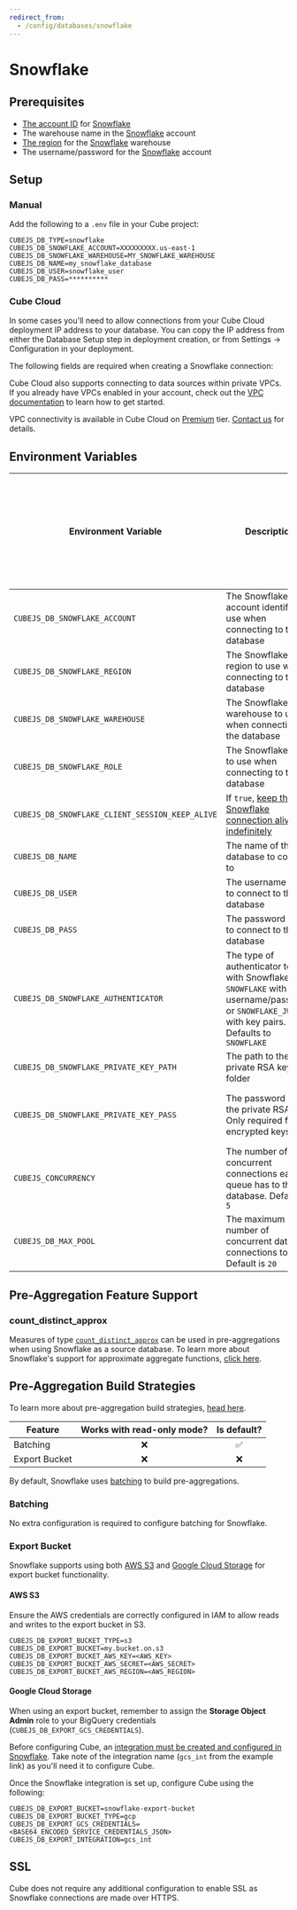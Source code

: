 ```yaml
---
redirect_from:
  - /config/databases/snowflake
---
```


# Snowflake

## Prerequisites

- [The account ID][snowflake-docs-account-id] for [Snowflake][snowflake]
- The warehouse name in the [Snowflake][snowflake] account
- [The region][snowflake-docs-regions] for the [Snowflake][snowflake] warehouse
- The username/password for the [Snowflake][snowflake] account

## Setup

### Manual

Add the following to a `.env` file in your Cube project:

```dotenv
CUBEJS_DB_TYPE=snowflake
CUBEJS_DB_SNOWFLAKE_ACCOUNT=XXXXXXXXX.us-east-1
CUBEJS_DB_SNOWFLAKE_WAREHOUSE=MY_SNOWFLAKE_WAREHOUSE
CUBEJS_DB_NAME=my_snowflake_database
CUBEJS_DB_USER=snowflake_user
CUBEJS_DB_PASS=**********
```

### Cube Cloud

<InfoBox heading="Allowing connections from Cube Cloud IP">

In some cases you'll need to allow connections from your Cube Cloud deployment
IP address to your database. You can copy the IP address from either the
Database Setup step in deployment creation, or from <Btn>Settings →
Configuration</Btn> in your deployment.

</InfoBox>

The following fields are required when creating a Snowflake connection:

<Screenshot
  alt="Cube Cloud Snowflake Configuration Screen"
  src="https://ucarecdn.com/304d6222-3b82-4edc-b35d-63f70375642c/"
/>

Cube Cloud also supports connecting to data sources within private VPCs. If you
already have VPCs enabled in your account, check out the [VPC
documentation][ref-cloud-conf-vpc] to learn how to get started.

<SuccessBox>

VPC connectivity is available in Cube Cloud on
[Premium](https://cube.dev/pricing) tier. [Contact us][cube-contact] for
details.

</SuccessBox>

[cube-pricing]: https://cube.dev/pricing/
[cube-contact]: https://cube.dev/contact/
[ref-cloud-conf-vpc]: /product/configuration/vpc

## Environment Variables

| Environment Variable                            | Description                                                                                                                                         | Possible Values                                                        | Required | [Supports multiple data sources?][ref-config-multiple-ds-decorating-env] |
| ----------------------------------------------- | --------------------------------------------------------------------------------------------------------------------------------------------------- | ---------------------------------------------------------------------- | :------: | :----------------------------------------------------------------------: |
| `CUBEJS_DB_SNOWFLAKE_ACCOUNT`                   | The Snowflake account identifier to use when connecting to the database                                                                             | [A valid Snowflake account ID][snowflake-docs-account-id]              |    ✅    |                                    ✅                                    |
| `CUBEJS_DB_SNOWFLAKE_REGION`                    | The Snowflake region to use when connecting to the database                                                                                         | [A valid Snowflake region][snowflake-docs-regions]                     |    ❌    |                                    ✅                                    |
| `CUBEJS_DB_SNOWFLAKE_WAREHOUSE`                 | The Snowflake warehouse to use when connecting to the database                                                                                      | [A valid Snowflake warehouse][snowflake-docs-warehouse] in the account |    ✅    |                                    ✅                                    |
| `CUBEJS_DB_SNOWFLAKE_ROLE`                      | The Snowflake role to use when connecting to the database                                                                                           | [A valid Snowflake role][snowflake-docs-roles] in the account          |    ❌    |                                    ✅                                    |
| `CUBEJS_DB_SNOWFLAKE_CLIENT_SESSION_KEEP_ALIVE` | If `true`, [keep the Snowflake connection alive indefinitely][snowflake-docs-connection-options]                                                    | `true`, `false`                                                        |    ❌    |                                    ✅                                    |
| `CUBEJS_DB_NAME`                                | The name of the database to connect to                                                                                                              | A valid database name                                                  |    ✅    |                                    ✅                                    |
| `CUBEJS_DB_USER`                                | The username used to connect to the database                                                                                                        | A valid database username                                              |    ✅    |                                    ✅                                    |
| `CUBEJS_DB_PASS`                                | The password used to connect to the database                                                                                                        | A valid database password                                              |    ✅    |                                    ✅                                    |
| `CUBEJS_DB_SNOWFLAKE_AUTHENTICATOR`             | The type of authenticator to use with Snowflake. Use `SNOWFLAKE` with username/password, or `SNOWFLAKE_JWT` with key pairs. Defaults to `SNOWFLAKE` | `SNOWFLAKE`, `SNOWFLAKE_JWT`                                           |    ❌    |                                    ✅                                    |
| `CUBEJS_DB_SNOWFLAKE_PRIVATE_KEY_PATH`          | The path to the private RSA key folder                                                                                                              | A valid path to the private RSA key                                    |    ❌    |                                    ✅                                    |
| `CUBEJS_DB_SNOWFLAKE_PRIVATE_KEY_PASS`          | The password for the private RSA key. Only required for encrypted keys                                                                              | A valid password for the encrypted private RSA key                     |    ❌    |                                    ✅                                    |
| `CUBEJS_CONCURRENCY`                            | The number of concurrent connections each queue has to the database. Default is `5`                                                                 | A valid number                                                         |    ❌    |                                    ❌                                    |
| `CUBEJS_DB_MAX_POOL`                            | The maximum number of concurrent database connections to pool. Default is `20`                                                                      | A valid number                                                         |    ❌    |                                    ✅                                    |

## Pre-Aggregation Feature Support

### count_distinct_approx

Measures of type
[`count_distinct_approx`][ref-schema-ref-types-formats-countdistinctapprox] can
be used in pre-aggregations when using Snowflake as a source database. To learn
more about Snowflake's support for approximate aggregate functions, [click
here][snowflake-docs-approx-agg-fns].

## Pre-Aggregation Build Strategies

<InfoBox>

To learn more about pre-aggregation build strategies, [head
here][ref-caching-using-preaggs-build-strats].

</InfoBox>

| Feature       | Works with read-only mode? | Is default? |
| ------------- | :------------------------: | :---------: |
| Batching      |             ❌             |     ✅      |
| Export Bucket |             ❌             |     ❌      |

By default, Snowflake uses [batching][self-preaggs-batching] to build
pre-aggregations.

### Batching

No extra configuration is required to configure batching for Snowflake.

### Export Bucket

Snowflake supports using both [AWS S3][aws-s3] and [Google Cloud
Storage][google-cloud-storage] for export bucket functionality.

#### AWS S3

<InfoBox>

Ensure the AWS credentials are correctly configured in IAM to allow reads and
writes to the export bucket in S3.

</InfoBox>

```dotenv
CUBEJS_DB_EXPORT_BUCKET_TYPE=s3
CUBEJS_DB_EXPORT_BUCKET=my.bucket.on.s3
CUBEJS_DB_EXPORT_BUCKET_AWS_KEY=<AWS_KEY>
CUBEJS_DB_EXPORT_BUCKET_AWS_SECRET=<AWS_SECRET>
CUBEJS_DB_EXPORT_BUCKET_AWS_REGION=<AWS_REGION>
```

#### Google Cloud Storage

<InfoBox>

When using an export bucket, remember to assign the **Storage Object Admin**
role to your BigQuery credentials (`CUBEJS_DB_EXPORT_GCS_CREDENTIALS`).

</InfoBox>

Before configuring Cube, an [integration must be created and configured in
Snowflake][snowflake-docs-gcs-integration]. Take note of the integration name
(`gcs_int` from the example link) as you'll need it to configure Cube.

Once the Snowflake integration is set up, configure Cube using the following:

```dotenv
CUBEJS_DB_EXPORT_BUCKET=snowflake-export-bucket
CUBEJS_DB_EXPORT_BUCKET_TYPE=gcp
CUBEJS_DB_EXPORT_GCS_CREDENTIALS=<BASE64_ENCODED_SERVICE_CREDENTIALS_JSON>
CUBEJS_DB_EXPORT_INTEGRATION=gcs_int
```

## SSL

Cube does not require any additional configuration to enable SSL as Snowflake
connections are made over HTTPS.

[aws-s3]: https://aws.amazon.com/s3/
[google-cloud-storage]: https://cloud.google.com/storage
[ref-caching-using-preaggs-build-strats]:
  /product/caching/using-pre-aggregations#pre-aggregation-build-strategies
[ref-schema-ref-types-formats-countdistinctapprox]:
  /product/data-modeling/reference/types-and-formats#count-distinct-approx
[self-preaggs-batching]: #batching
[snowflake]: https://www.snowflake.com/
[snowflake-docs-account-id]:
  https://docs.snowflake.com/en/user-guide/admin-account-identifier.html
[snowflake-docs-connection-options]:
  https://docs.snowflake.com/en/user-guide/nodejs-driver-use.html#additional-connection-options
[snowflake-docs-gcs-integration]:
  https://docs.snowflake.com/en/user-guide/data-load-gcs-config.html
[snowflake-docs-regions]:
  https://docs.snowflake.com/en/user-guide/intro-regions.html
[snowflake-docs-roles]:
  https://docs.snowflake.com/en/user-guide/security-access-control-overview.html#roles
[snowflake-docs-approx-agg-fns]:
  https://docs.snowflake.com/en/sql-reference/functions/approx_count_distinct.html
[snowflake-docs-warehouse]:
  https://docs.snowflake.com/en/user-guide/warehouses.html
